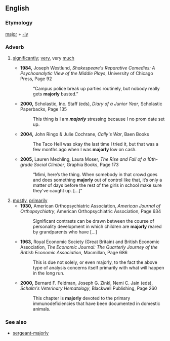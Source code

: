 ==English==

===Etymology===
[[major]] + [[-ly]]

===Adverb===
{{en-adv|-}}

# {{slang}}{{informal}} [[significantly]]; [[very]], very [[much]]
#*'''1984,''' Joseph Westlund, ''Shakespeare's Reparative Comedies: A Psychoanalytic View of the Middle Plays'', University of Chicago Press, Page 92
#*:“Campus police break up parties routinely, but nobody really gets '''majorly''' busted.”
#*'''2000,''' Scholastic, Inc. Staff (eds), ''Diary of a Junior Year'', Scholastic Paperbacks, Page 135
#*:This thing is I am '''''majorly'''''<!--italicisation for emphasis in original--> stressing because I no prom date set up.
#*'''2004,''' John Ringo & Julie Cochrane, ''Cally's War'', Baen Books <!--page not known by google-->
#*:The Taco Hell was okay the last time I tried it, but that was a few months ago when I was '''majorly''' low on cash.
#*'''2005,''' Lauren Mechling, Laura Moser, ''The Rise and Fall of a 10th-grade Social Climber'', Graphia Books, Page 173
#*:“Mimi, here’s the thing. When somebody in that crowd goes and does something '''majorly''' out of control like that, it’s only a matter of days before the rest of the girls in school make sure they've caught up. [...]”
# [[mostly]], [[primarily]]
#*'''1930,''' American Orthopsychiatric Association, ''American Journal of Orthopsychiatry'', American Orthopsychiatric Association, Page 634
#*:Significant contrasts can be drawn between the course of personality development in which children are '''majorly''' reared by grandparents who have [...]
#*'''1963,''' Royal Economic Society (Great Britain) and British Economic Association, ''The Economic Journal: The Quarterly Journey of the British Economic Association'', Macmillan, Page 686
#*:This is due not solely, or even majorly, to the fact the above type of analysis concerns itself primarily with what will happen in the long run.
#*'''2000,''' Bernard F. Feldman, Joseph G. Zinkl, Nemi C. Jain (eds), ''Schalm's Veterinary Hematology'', Blackwell Publishing, Page 260
#*:This chapter is '''majorly''' devoted to the primary immunodeficiencies that have been documented in domestic animals.

===See also===
*[[sergeant-majorly]]
